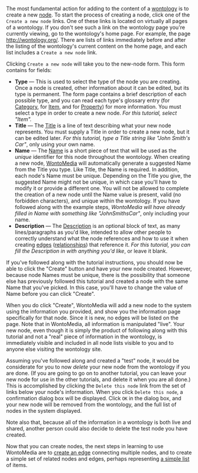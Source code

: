 <!-- Copyright (c)  2010  Glen E. Ivey
     Permission is granted to copy, distribute and/or modify this document
     under the terms of the GNU Free Documentation License, Version 1.3;
     with no Invariant Sections, no Front-Cover Texts, and no Back-Cover Texts.
     A copy of the license is in the file COPYING.DOCUMENTATION
  -->


The most fundamental action for adding to the content of a [[WmHelp:GlossaryPtoZ#anchcor_Wontology|wontology]] is to create a new [[WmHelp:GlossaryAtoO#anchor_Node|node]].  To start the process of creating a node, click one of the <tt>Create a new node</tt> links.  One of these links is located on virtually all pages of a wontology.  If you don't see such a link on the wontology page you're currently viewing, go to the wontology's home page.  For example, the page http://wontology.org/.  There are lists of links immediately before and after the listing of the wontology's current content on the home page, and each list includes a <tt>Create a new node</tt> link.

Clicking <tt>Create a new node</tt> will take you to the new-node form.  This form contains for fields:

* '''Type''' &mdash; This is used to select the type of the node you are creating.  Once a node is created, other information about it can be edited, but its type is permanent.  The form page contains a brief description of each possible type, and you can read each type's glossary entry (for [[WmHelp:GlossaryAtoO#anchor_Category|Category]], for [[WmHelp:GlossaryAtoO#anchor_Item|Item]], and for [[WmHelp:GlossaryPtoZ#anchor_Property|Property]]) for more information.  You must select a type in order to create a new node.  ''For this tutorial, select "Item".''
* '''Title''' &mdash; The [[WmHelp:GlossaryPtoZ#anchor_Title|Title]] is a line of text describing what your new node represents.  You must supply a Title in order to create a new node, but it can be edited later.  ''For this tutorial, type a Title string like "John Smith's Car"'', only using your own name.
* '''Name''' &mdash; The [[WmHelp:GlossaryAtoO#anchor_Name|Name]] is a short piece of text that will be used as the ''unique'' identifier for this node throughout the wontology.  When creating a new node, [[WmHelp:GlossaryPtoZ#anchor_WontoMedia|WontoMedia]] will automatically generate a suggested Name from the Title you type.  Like Title, the Name is required.  In addition, each node's Name must be unique.  Depending on the Title you give, the suggested Name might not be unique, in which case you'll have to modify it or provide a different one.  You will not be allowed to complete the creation of a new node until the Name value is present, valid (no forbidden characters), and unique within the wontology.  If you have followed along with the example steps, ''WontoMedia will have already filled in Name with something like "JohnSmithsCar"'', only including your name.
* '''Description''' &mdash; The [[WmHelp:GlossaryAtoO#anchor_Description|Description]] is an optional block of text, as many lines/paragraphs as you'd like, intended to allow other people to correctly understand what the node references and how to use it when creating [[WmHelp:GlossaryAtoO#anchor_Edge|edges]] ([[WmHelp:GlossaryPtoZ#anchor_Relationship|relationships]]) that reference it.  ''For this tutorial, you can fill the Description in with anything you'd like'', or leave it blank.

If you've followed along with the tutorial instructions, you should now be able to click the "Create" button and have your new node created.  However, because node Names must be unique, there is the possibility that someone else has previously followed this tutorial and created a node with the same Name that you've picked.  In this case, you'll have to change the value of Name  before you can click "Create".

When you do click "Create", WontoMedia will add a new node to the system using the information you provided, and show you the information page specifically for that node.  Since it is new, no edges will be listed on the page.  Note that in WontoMedia, all information is manipulated "live".  Your new node, even though it is simply the product of following along with this tutorial and not a "real" piece of information in the wontology, is immediately visible and included in all node lists visible to you and to anyone else visiting the wontology site.

Assuming you've followed along and created a "test" node, it would be considerate for you to now ''delete'' your new node from the wontology if you are done.  (If you are going to go on to another tutorial, you can leave your new node for use in the other tutorials, and delete it when you are all done.)  This is accomplished by clicking the <tt>Delete this node</tt> link from the set of links below your node's information.  When you click <tt>Delete this node</tt>, a confirmation dialog box will be displayed.  Click <tt>OK</tt> in the dialog box, and your new node will be removed from the wontology, and the full list of nodes in the system displayed.

Note also that, because all of the information in a wontology is both live and shared, another person could also decide to delete the test node you have created.

Now that you can create nodes, the next steps in learning to use WontoMedia are to [[WmHelp:Tutorials/CreatingAnEdge|create an edge]] connecting multiple nodes, and to create a simple set of related nodes and edges, perhaps representing [[WmHelp:Tutorials/CreatingAList|a simple list]] of items.
